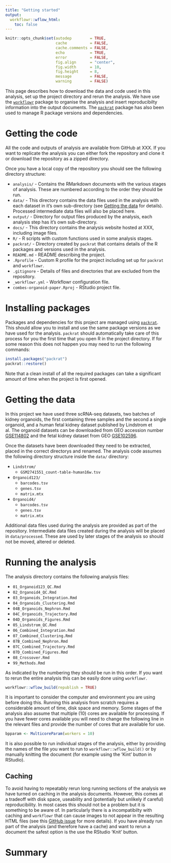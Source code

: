 ```yaml
---
title: "Getting started"
output:
  workflowr::wflow_html:
    toc: false
---
```


```r
knitr::opts_chunk$set(autodep        = TRUE,
                      cache          = FALSE,
                      cache.comments = FALSE,
                      echo           = TRUE,
                      error          = FALSE,
                      fig.align      = "center",
                      fig.width      = 10,
                      fig.height     = 8,
                      message        = FALSE,
                      warning        = FALSE)
```

This page describes how to download the data and code used in this analysis,
set up the project directory and rerun the analysis. We have use the
[`workflowr`][workflowr] package to organise the analysis and insert
reproducibilty information into the output documents. The [`packrat`][packrat]
package has also been used to manage R package versions and dependencies.

Getting the code
================

All the code and outputs of analysis are available from GitHub at XXX. If you
want to replicate the analysis you can either fork the repository and clone it
or download the repository as a zipped directory.

Once you have a local copy of the repository you should see the following
directory structure:

* `analysis/` - Contains the RMarkdown documents with the various stages of
  analysis. These are numbered according to the order they should be run.
* `data/` - This directory contains the data files used in the analysis with
  each dataset in it's own sub-directory (see [Getting the data](#data) for
  details). Processed intermediate data files will also be placed here.
* `output/` - Directory for output files produced by the analysis, each analysis
  step has it's own sub-directory.
* `docs/` - This directory contains the analysis website hosted at XXX,
  including image files.
* `R/` - R scripts with custom functions used in some analysis stages.
* `packrat/` - Directory created by `packrat` that contains details of the R
  packages and versions used in the analysis.
* `README.md` - README describing the project.
* `.Rprofile` - Custom R profile for the project including set up for
  `packrat` and `workflowr`.
* `.gitignore` - Details of files and directories that are excluded from the
  repository.
* `_workflowr.yml` - Workflowr configuration file.
* `combes-organoid-paper.Rproj` - RStudio project file.

Installing packages
===================

Packages and dependencies for this project are managed using
[`packrat`][packrat]. This should allow you to install and use the same package
versions as we have used for the analysis. `packrat` should automatically take
care of this process for you the first time that you open R in the project
directory. If for some reason this does not happen you may need to run the
following commands:

```r
install.packages("packrat")
packrat::restore()
```

Note that a clean install of all the required packages can take a significant
amount of time when the project is first opened.

Getting the data {#data}
================

In this project we have used three scRNA-seq datasets, two batches of kidney
organoids, the first containing three samples and the second a single organoid,
and a human fetal kidney dataset published by Lindstrom et al. The organoid
datasets can be downloaded from GEO accession number [GSE114802][geo-orgs] and
the fetal kidney dataset from GEO [GSE102596][geo-lind].

Once the datasets have been downloaded they need to be extracted, placed in the 
correct directorys and renamed. The analysis code assumes the following
directory structure inside the `data/` directory:

* `Lindstrom/`
    * `GSM2741551_count-table-human16w.tsv`
* `Organoid123/`
    * `barcodes.tsv`
    * `genes.tsv`
    * `matrix.mtx`
* `Organoid4/`
    * `barcodes.tsv`
    * `genes.tsv`
    * `matrix.mtx`
  
Additional data files used during the analysis are provided as part of the
repository. Intermediate data files created during the analysis will be placed
in `data/processed`. These are used by later stages of the analysis so should
not be moved, altered or deleted.

Running the analysis
====================

The analysis directory contains the following analysis files:

* `01_Organoid123_QC.Rmd`
* `02_Organoid4_QC.Rmd`
* `03_Organoids_Integration.Rmd`
* `04_Organoids_Clustering.Rmd`
* `04B_Organoids_Nephron.Rmd`
* `04C_Organoids_Trajectory.Rmd`
* `04D_Organoids_Figures.Rmd`
* `05_Lindstrom_QC.Rmd`
* `06_Combined_Integration.Rmd`
* `07_Combined_Clustering.Rmd`
* `07B_Combined_Nephron.Rmd`
* `07C_Combined_Trajectory.Rmd`
* `07D_Combined_Figures.Rmd`
* `08_Crossover.Rmd`
* `99_Methods.Rmd`

As indicated by the numbering they should be run in this order. If you want to
rerun the entire analysis this can be easily done using `workflowr`.

```r
workflowr::wflow_build(republish = TRUE)
```

It is important to consider the computer and environment you are using before
doing this. Running this analysis from scratch requires a considerable amount
of time, disk space and memory. Some stages of the analysis also assume that
multiple (10) cores are available for processing. If you have fewer cores
available you will need to change the following line in the relevant files and
provide the number of cores that are available for use.

```r
bpparam <- MulticoreParam(workers = 10)
```

It is also possible to run individual stages of the analysis, either by
providing the names of the file you want to run to `workflowr::wflow_build()` or
by manually knitting the document (for example using the 'Kint' button in
RStudio).

Caching
-------

To avoid having to repeatably rerun long running sections of the analysis we
have turned on caching in the analysis documents. However, this comes at a
tradeoff with disk space, useability and (potentially but unlikely if careful)
reproducibility. In most cases this should not be a problem but it is something
to be aware of. In particularly there is a incompatibilty with caching and
`workflowr` that can cause images to not appear in the resulting HTML files (see
this [GitHub issue][workflowr-issue] for more details). If you have already run
part of the analysis (and therefore have a cache) and want to rerun a document
the safest option is the use the RStudio 'Knit' button.

[geo-orgs]: https://www.ncbi.nlm.nih.gov/geo/query/acc.cgi?acc=GSE114802 "GEO Organoids"
[geo-lind]: https://www.ncbi.nlm.nih.gov/geo/query/acc.cgi?acc=GSE102596 "GEO Lindstrom"
[packrat]: https://rstudio.github.io/packrat/ "Packrat"
[workflowr]: https://jdblischak.github.io/workflowr/ "Workflowr"
[workflowr-issue]: https://github.com/jdblischak/workflowr/issues/113 "Workflowr caching issue"

Summary
=======
